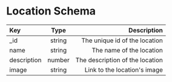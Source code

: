
# Location Schema

<Divider />

| Key         |  Type  |                     Description |
| :---------- | :----: | ------------------------------: |
| \_id        | string |   The unique id of the location |
| name        | string |        The name of the location |
| description | number | The description of the location |
| image       | string |    Link to the location's image |
